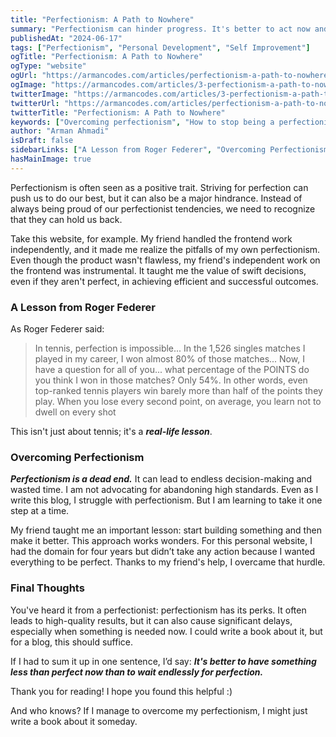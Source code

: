 ```yaml
---
title: "Perfectionism: A Path to Nowhere"
summary: "Perfectionism can hinder progress. It's better to act now and improve later. Start building and refine over time for the best results."
publishedAt: "2024-06-17"
tags: ["Perfectionism", "Personal Development", "Self Improvement"]
ogTitle: "Perfectionism: A Path to Nowhere"
ogType: "website"
ogUrl: "https://armancodes.com/articles/perfectionism-a-path-to-nowhere"
ogImage: "https://armancodes.com/articles/3-perfectionism-a-path-to-nowhere/image.jpg"
twitterImage: "https://armancodes.com/articles/3-perfectionism-a-path-to-nowhere/image.jpg"
twitterUrl: "https://armancodes.com/articles/perfectionism-a-path-to-nowhere"
twitterTitle: "Perfectionism: A Path to Nowhere"
keywords: ["Overcoming perfectionism", "How to stop being a perfectionist", "Dangers of perfectionism", "Benefits of imperfection"]
author: "Arman Ahmadi"
isDraft: false
sidebarLinks: ["A Lesson from Roger Federer", "Overcoming Perfectionism", "Final Thoughts"]
hasMainImage: true
---
```


Perfectionism is often seen as a positive trait. Striving for perfection can push us to do our best, but it can also be a major hindrance.
Instead of always being proud of our perfectionist tendencies, we need to recognize that they can hold us back.

Take this website, for example. My friend handled the frontend work independently, and it made me realize the pitfalls of my own perfectionism.
Even though the product wasn't flawless, my friend's independent work on the frontend was instrumental.
It taught me the value of swift decisions, even if they aren't perfect, in achieving efficient and successful outcomes.

### A Lesson from Roger Federer
As Roger Federer said:
> In tennis, perfection is impossible... In the 1,526 singles matches I played in my career, I won almost 80% of those matches... Now, I have a question for all of you... what percentage of the POINTS do you think I won in those matches? Only 54%. In other words, even top-ranked tennis players win barely more than half of the points they play. When you lose every second point, on average, you learn not to dwell on every shot

This isn't just about tennis; it's a ***real-life lesson***.

### Overcoming Perfectionism
***Perfectionism is a dead end.*** It can lead to endless decision-making and wasted time. I am not advocating for abandoning high standards.
Even as I write this blog, I struggle with perfectionism. But I am learning to take it one step at a time.

My friend taught me an important lesson: start building something and then make it better. This approach works wonders.
For this personal website, I had the domain for four years but didn’t take any action because I wanted everything to be perfect. Thanks to my friend's help, I overcame that hurdle.

### Final Thoughts
You've heard it from a perfectionist: perfectionism has its perks. It often leads to high-quality results, but it can also cause significant delays, especially when something is needed now.
I could write a book about it, but for a blog, this should suffice.

If I had to sum it up in one sentence, I’d say: ***It's better to have something less than perfect now than to wait endlessly for perfection.***

Thank you for reading! I hope you found this helpful :)

And who knows? If I manage to overcome my perfectionism, I might just write a book about it someday.
